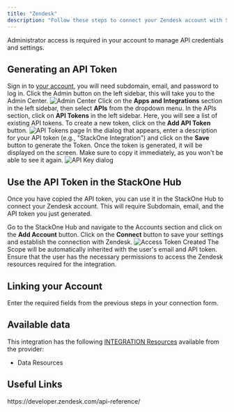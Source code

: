 ```yaml
---
title: "Zendesk"
description: "Follow these steps to connect your Zendesk account with StackOne hub, ensuring a smooth integration process."
---
```



<Note>
  Administrator access is required in your account to manage API credentials and settings.
</Note>

## Generating an API Token

<Steps>
  <Step title="Sign-in and open Apps and Integrations">
    Sign in to <a href="https://www.zendesk.com/in/login/">your account</a>, you will need subdomain, email, and password to log in.
    Click the Admin <Icon icon="gear" iconType="regular" /> button on the left sidebar, this will take you to the Admin Center.
    <Frame>
    <img className='rounded-md' style={{ margin: '0 auto', border: '1px solid #efefef' }} alt="Admin Center" src="/images/zendesk/image1.png" />
    </Frame>
  </Step>

  <Step title="Add a new API key">
    Click on the <b>Apps and Integrations</b> section in the left sidebar, then select <b>APIs</b> from the dropdown menu.
    In the APIs section, click on <b>API Tokens</b> in the left sidebar.
    Here, you will see a list of existing API tokens. To create a new token, click on the <Icon icon="plus" iconType="regular" /> <b>Add API Token</b> button.
    <Frame>
      <img className='rounded-md' style={{ margin: '0 auto', border: '1px solid #efefef' }} alt="API Tokens page" src="/images/zendesk/image2.png" />
    </Frame>
  </Step>

  <Step title="Enter a description and generate the token">
    In the dialog that appears, enter a description for your API token (e.g., "StackOne Integration") and click on the <b>Save</b> button to generate the Token.
    Once the token is generated, it will be displayed on the screen. Make sure to copy it immediately, as you won't be able to see it again.   
      <Frame>
        <img className='rounded-md' style={{ margin: '0 auto', border: '1px solid #efefef' }} alt="API Key dialog" src="/images/zendesk/image3.png" />
      </Frame>
  </Step>
</Steps>

## Use the API Token in the StackOne Hub

Once you have copied the API token, you can use it in the StackOne Hub to connect your Zendesk account.
This will require Subdomain, email, and the API token you just generated.

<Steps>
  <Step title="Navigate to the StackOne Hub">
    Go to the StackOne Hub and navigate to the Accounts section and click on the <b>Add Account</b> button.
  </Step>

  <Step title="Save and connect">
    Click on the <b>Connect</b> button to save your settings and establish the connection with Zendesk.
    <Frame>
      <img
        className="rounded-md"
        style={{ margin: "0 auto", border: "1px solid #efefef" }}
        alt="Access Token Created"
        src="/images/zendesk/image4.png"
      />
    </Frame>
  </Step>
</Steps>

<Warning>
  The Scope will be automatically inherited with the user's email and API token.
  Ensure that the user has the necessary permissions to access the Zendesk resources required for the integration.
</Warning>


## Linking your Account

Enter the required fields from the previous steps in your connection form.

<IntegrationFooter />

## Available data

This integration has the following [INTEGRATION Resources](https://docs.stackone.com/reference/getting-started-with-your-api) available from the provider:
- Data Resources

## Useful Links
<Card title="API Reference" icon="link" href="https://developer.zendesk.com/api-reference/">
    https://developer.zendesk.com/api-reference/
</Card>
